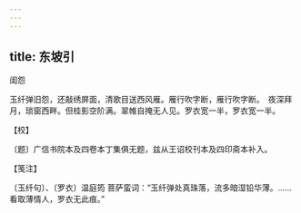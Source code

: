 ```yaml
---
---
---
```

title: 东坡引
---



闺怨





玉纤弹旧怨，还敲绣屏面，清歌目送西风雁。雁行吹字断，雁行吹字断。　夜深拜月，琐窗西畔。但桂影空阶满。翠帷自掩无人见。罗衣宽一半，罗衣宽一半。





【校】


〔题〕广信书院本及四卷本丁集俱无题，兹从王诏校刊本及四印斋本补入。





【笺注】


〔玉纤句〕、〔罗衣〕温庭筠 菩萨蛮词：“玉纤弹处真珠落，流多暗湿铅华薄。……看取薄情人，罗衣无此痕。”